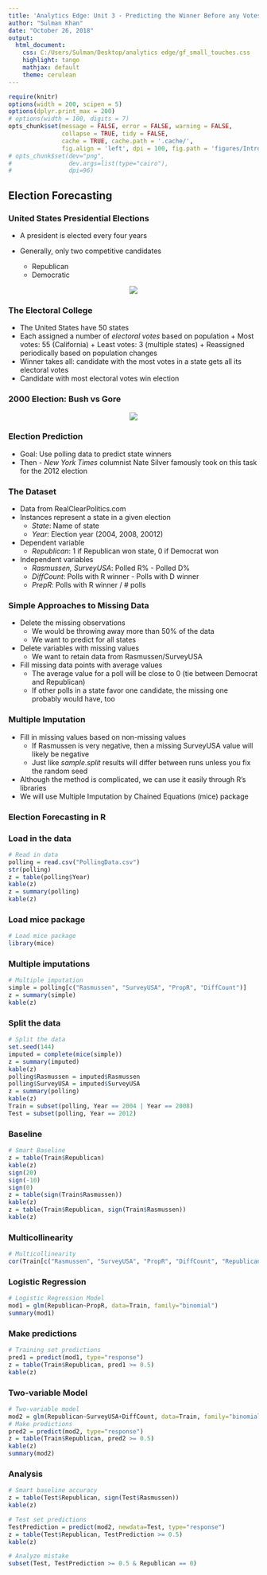 ---
title: 'Analytics Edge: Unit 3 - Predicting the Winner Before any Votes are Cast '
author: "Sulman Khan"
date: "October 26, 2018"
output: 
  html_document:
    css: C:/Users/Sulman/Desktop/analytics edge/gf_small_touches.css
    highlight: tango
    mathjax: default
    theme: cerulean
---

```{r setup, cache = FALSE, echo = FALSE, message = FALSE, warning = FALSE, tidy = FALSE}
require(knitr)
options(width = 200, scipen = 5)
options(dplyr.print_max = 200)
# options(width = 100, digits = 7)
opts_chunk$set(message = FALSE, error = FALSE, warning = FALSE, 
               collapse = TRUE, tidy = FALSE,
               cache = TRUE, cache.path = '.cache/', 
               fig.align = 'left', dpi = 100, fig.path = 'figures/Introductiontotextanalytics/')
# opts_chunk$set(dev="png", 
#                dev.args=list(type="cairo"),
#                dpi=96)
```
## Election Forecasting

### United States Presidential Elections
* A president is elected every four years

* Generally, only two competitive candidates
    + Republican
    + Democratic


<center>

![](pres.png)

</center>

### The Electoral College
* The United States have 50 states
* Each assigned a number of *electoral votes* based on population
      + Most votes: 55 (California)
      + Least votes: 3 (multiple states)
      + Reassigned periodically based on population changes
* Winner takes all: candidate with the most votes in a state gets all its electoral votes
* Candidate with most electoral votes win election

### 2000 Election: Bush vs Gore

<center>

![](bvg.png)

</center>

</center>

### Election Prediction
* Goal: Use polling data to predict state winners
* Then - *New York Times* columnist Nate Silver famously took on this task for the 2012 election

### The Dataset
* Data from RealClearPolitics.com
* Instances represent a state in a given election
    + *State*: Name of state
    + *Year*: Election year (2004, 2008, 20012)
* Dependent variable
    + *Republican*: 1 if Republican won state, 0 if Democrat won
* Independent variables
    + *Rasmussen, SurveyUSA*: Polled R% - Polled D%
    + *DiffCount*: Polls with R winner - Polls with D winner
    + *PrepR*: Polls with R winner / # polls

### Simple Approaches to Missing Data
* Delete the missing observations
    + We would be throwing away more than 50% of the data
    + We want to predict for all states
* Delete variables with missing values
    + We want to retain data from Rasmussen/SurveyUSA
* Fill missing data points with average values
    + The average value for a poll will be close to 0 (tie between Democrat and Republican)
    + If other polls in a state favor one candidate, the missing one probably would have, too

### Multiple Imputation
* Fill in missing values based on non-missing values
    + If Rasmussen is very negative, then a missing SurveyUSA value will likely be negative
    + Just like *sample.split* results will differ between runs unless you fix the random seed
* Although the method is complicated, we can use it easily through R's libraries
* We will use Multiple Imputation by Chained Equations (mice) package

### Election Forecasting in R

### Load in the data
```{r loaddata}
# Read in data
polling = read.csv("PollingData.csv")
str(polling)
z = table(polling$Year)
kable(z)
z = summary(polling)
kable(z)
```

### Load mice package
```{r loadmice}
# Load mice package
library(mice)
```

### Multiple imputations
```{r multimp}
# Multiple imputation
simple = polling[c("Rasmussen", "SurveyUSA", "PropR", "DiffCount")]
z = summary(simple)
kable(z)
```

### Split the data
```{r slit data}
# Split the data
set.seed(144)
imputed = complete(mice(simple))
z = summary(imputed)
kable(z)
polling$Rasmussen = imputed$Rasmussen
polling$SurveyUSA = imputed$SurveyUSA
z = summary(polling)
kable(z)
Train = subset(polling, Year == 2004 | Year == 2008)
Test = subset(polling, Year == 2012)
```

### Baseline
```{r baseline}
# Smart Baseline
z = table(Train$Republican)
kable(z)
sign(20)
sign(-10)
sign(0)
z = table(sign(Train$Rasmussen))
kable(z)
z = table(Train$Republican, sign(Train$Rasmussen))
kable(z)
```



### Multicollinearity
```{r multicollinearity}
# Multicollinearity
cor(Train[c("Rasmussen", "SurveyUSA", "PropR", "DiffCount", "Republican")])
```

### Logistic Regression
```{r logreg}
# Logistic Regression Model
mod1 = glm(Republican~PropR, data=Train, family="binomial")
summary(mod1)
```

### Make predictions
```{r makep}
# Training set predictions
pred1 = predict(mod1, type="response")
z = table(Train$Republican, pred1 >= 0.5)
kable(z)
```
### Two-variable Model
```{r twovarmodel}
# Two-variable model
mod2 = glm(Republican~SurveyUSA+DiffCount, data=Train, family="binomial")
# Make predictions
pred2 = predict(mod2, type="response")
z = table(Train$Republican, pred2 >= 0.5)
kable(z)
summary(mod2)
```


### Analysis
```{r analze}
# Smart baseline accuracy
z = table(Test$Republican, sign(Test$Rasmussen))
kable(z)

# Test set predictions
TestPrediction = predict(mod2, newdata=Test, type="response")
z = table(Test$Republican, TestPrediction >= 0.5)
kable(z)

# Analyze mistake
subset(Test, TestPrediction >= 0.5 & Republican == 0)
```
